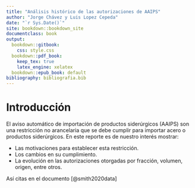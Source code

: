 ```yaml
---
title: "Análisis histórico de las autorizaciones de AAIPS"
author: "Jorge Chávez y Luis Lopez Cepeda"
date: "`r Sys.Date()`"
site: bookdown::bookdown_site
documentclass: book
output:
  bookdown::gitbook:
    css: style.css
  bookdown::pdf_book:
    keep_tex: true
    latex_engine: xelatex  
  bookdown::epub_book: default
bibliography: bibliografia.bib
---
```


# Introducción {-}

El aviso automático de importación de productos siderúrgicos (AAIPS) son una restricción no arancelaria que se debe cumplir para importar acero o productos siderúrgicos.
En este reporte es de nuestro interés mostrar:

- Las motivaciones para establecer esta restricción.
- Los cambios en su cumplimiento.
- La evolución en las autorizaciones otorgadas por fracción, volumen, origen, entre otros.


Así citas en el documento [@smith2020data]